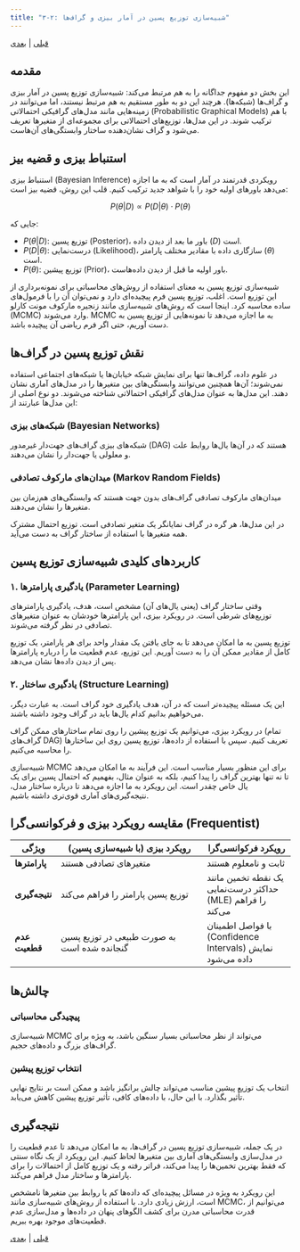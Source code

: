 ```yaml
---
title: "۳-۲: شبیه‌سازی توزیع پسین در آمار بیزی و گراف‌ها"
---
```

[قبلی](section3-1.qmd) | [بعدی](section3-3.qmd)

## مقدمه

این بخش دو مفهوم جداگانه را به هم مرتبط می‌کند: شبیه‌سازی توزیع پسین در آمار بیزی و گراف‌ها (شبکه‌ها). هرچند این دو به طور مستقیم به هم مرتبط نیستند، اما می‌توانند در زمینه‌هایی مانند مدل‌های گرافیکی احتمالاتی (Probabilistic Graphical Models) با هم ترکیب شوند. در این مدل‌ها، توزیع‌های احتمالاتی برای مجموعه‌ای از متغیرها تعریف می‌شود و گراف نشان‌دهنده ساختار وابستگی‌های آن‌هاست.

## استنباط بیزی و قضیه بیز

استنباط بیزی (Bayesian Inference) رویکردی قدرتمند در آمار است که به ما اجازه می‌دهد باورهای اولیه خود را با شواهد جدید ترکیب کنیم. قلب این روش، قضیه بیز است:

$$P(\theta|D) \propto P(D|\theta) \cdot P(\theta)$$

جایی که:

- $P(\theta|D)$: توزیع پسین (Posterior)، باور ما بعد از دیدن داده ($D$) است.
- $P(D|\theta)$: درست‌نمایی (Likelihood)، سازگاری داده با مقادیر مختلف پارامتر ($\theta$) است.
- $P(\theta)$: توزیع پیشین (Prior)، باور اولیه ما قبل از دیدن داده‌هاست.

شبیه‌سازی توزیع پسین به معنای استفاده از روش‌های محاسباتی برای نمونه‌برداری از این توزیع است. اغلب، توزیع پسین فرم پیچیده‌ای دارد و نمی‌توان آن را با فرمول‌های ساده محاسبه کرد. اینجا است که روش‌های شبیه‌سازی مانند زنجیره مارکوف مونت کارلو (MCMC) وارد می‌شوند. MCMC به ما اجازه می‌دهد تا نمونه‌هایی از توزیع پسین به دست آوریم، حتی اگر فرم ریاضی آن پیچیده باشد.

## نقش توزیع پسین در گراف‌ها

در علوم داده، گراف‌ها تنها برای نمایش شبکه خیابان‌ها یا شبکه‌های اجتماعی استفاده نمی‌شوند؛ آن‌ها همچنین می‌توانند وابستگی‌های بین متغیرها را در مدل‌های آماری نشان دهند. این مدل‌ها به عنوان مدل‌های گرافیکی احتمالاتی شناخته می‌شوند. دو نوع اصلی از این مدل‌ها عبارتند از:

### شبکه‌های بیزی (Bayesian Networks)

شبکه‌های بیزی گراف‌های جهت‌دار غیرمدور (DAG) هستند که در آن‌ها یال‌ها روابط علت و معلولی یا جهت‌دار را نشان می‌دهند.

### میدان‌های مارکوف تصادفی (Markov Random Fields)

میدان‌های مارکوف تصادفی گراف‌های بدون جهت هستند که وابستگی‌های هم‌زمان بین متغیرها را نشان می‌دهند.

در این مدل‌ها، هر گره در گراف نمایانگر یک متغیر تصادفی است. توزیع احتمال مشترک همه متغیرها با استفاده از ساختار گراف به دست می‌آید.

## کاربردهای کلیدی شبیه‌سازی توزیع پسین

### ۱. یادگیری پارامترها (Parameter Learning)

وقتی ساختار گراف (یعنی یال‌های آن) مشخص است، هدف، یادگیری پارامترهای توزیع‌های شرطی است. در رویکرد بیزی، این پارامترها خودشان به عنوان متغیرهای تصادفی در نظر گرفته می‌شوند.

توزیع پسین به ما امکان می‌دهد تا به جای یافتن یک مقدار واحد برای هر پارامتر، یک توزیع کامل از مقادیر ممکن آن را به دست آوریم. این توزیع، عدم قطعیت ما را درباره پارامترها پس از دیدن داده‌ها نشان می‌دهد.

### ۲. یادگیری ساختار (Structure Learning)

این یک مسئله پیچیده‌تر است که در آن، هدف یادگیری خود گراف است. به عبارت دیگر، می‌خواهیم بدانیم کدام یال‌ها باید در گراف وجود داشته باشند.

در رویکرد بیزی، می‌توانیم یک توزیع پیشین را روی تمام ساختارهای ممکن گراف (تمام گراف‌های DAG) تعریف کنیم. سپس با استفاده از داده‌ها، توزیع پسین روی این ساختارها را محاسبه می‌کنیم.

شبیه‌سازی MCMC برای این منظور بسیار مناسب است. این فرآیند به ما امکان می‌دهد تا نه تنها بهترین گراف را پیدا کنیم، بلکه به عنوان مثال، بفهمیم که احتمال پسین برای یک یال خاص چقدر است. این رویکرد به ما اجازه می‌دهد تا درباره ساختار مدل، نتیجه‌گیری‌های آماری قوی‌تری داشته باشیم.

## مقایسه رویکرد بیزی و فرکوانسی‌گرا (Frequentist)

| ویژگی | رویکرد بیزی (با شبیه‌سازی پسین) | رویکرد فرکوانسی‌گرا |
|--------|--------------------------------|-------------------|
| **پارامترها** | متغیرهای تصادفی هستند | ثابت و نامعلوم هستند |
| **نتیجه‌گیری** | توزیع پسین پارامتر را فراهم می‌کند | یک نقطه تخمین مانند حداکثر درست‌نمایی (MLE) را فراهم می‌کند |
| **عدم قطعیت** | به صورت طبیعی در توزیع پسین گنجانده شده است | با فواصل اطمینان (Confidence Intervals) نمایش داده می‌شود |

## چالش‌ها

### پیچیدگی محاسباتی

شبیه‌سازی MCMC می‌تواند از نظر محاسباتی بسیار سنگین باشد، به ویژه برای گراف‌های بزرگ و داده‌های حجیم.

### انتخاب توزیع پیشین

انتخاب یک توزیع پیشین مناسب می‌تواند چالش برانگیز باشد و ممکن است بر نتایج نهایی تأثیر بگذارد. با این حال، با داده‌های کافی، تأثیر توزیع پیشین کاهش می‌یابد.

## نتیجه‌گیری

در یک جمله، شبیه‌سازی توزیع پسین در گراف‌ها، به ما امکان می‌دهد تا عدم قطعیت را در مدل‌سازی وابستگی‌های آماری بین متغیرها لحاظ کنیم. این رویکرد از یک نگاه سنتی که فقط بهترین تخمین‌ها را پیدا می‌کند، فراتر رفته و یک توزیع کامل از احتمالات را برای پارامترها و ساختار مدل فراهم می‌کند.

این رویکرد به ویژه در مسائل پیچیده‌ای که داده‌ها کم یا روابط بین متغیرها نامشخص است، ارزش زیادی دارد. با استفاده از روش‌های شبیه‌سازی مانند MCMC، می‌توانیم از قدرت محاسباتی مدرن برای کشف الگوهای پنهان در داده‌ها و مدل‌سازی عدم قطعیت‌های موجود بهره ببریم.

[قبلی](section3-1.qmd) | [بعدی](section3-3.qmd)
